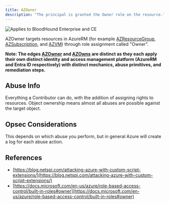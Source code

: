 ---
title: AZOwner
description: "The principal is granted the Owner role on the resource."
---

<img noZoom src="/assets/enterprise-AND-community-edition-pill-tag.svg" alt="Applies to BloodHound Enterprise and CE"/>


AZOwner targets resources in AzureRM (for example [AZResourceGroup](/resources/nodes/az-resource-group), [AZSubscription](/resources/nodes/az-subscription), and [AZVM](/resources/nodes/az-vm)) through role assignment called "Owner".

**Note: The edges [AZOwner](/resources/edges/az-owner) and [AZOwns](/resources/edges/az-owns) are distinct as they each apply their own distinct identity and access management platform (AzureRM and Entra ID respectively) with distinct mechanics, abuse primitives, and remediation steps.**

## Abuse Info

Everything a Contributor can do, with the addition of assigning rights to resources. Object ownership means almost all abuses are possible against the target object.

## Opsec Considerations

This depends on which abuse you perform, but in general Azure will create a log for each abuse action.

## References

* [https://blog.netspi.com/attacking-azure-with-custom-script-extensions/](https://blog.netspi.com/attacking-azure-with-custom-script-extensions/)
* [https://docs.microsoft.com/en-us/azure/role-based-access-control/built-in-roles#owner](https://docs.microsoft.com/en-us/azure/role-based-access-control/built-in-roles#owner)
